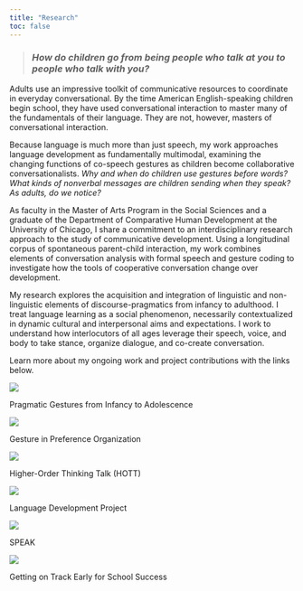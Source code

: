 ```yaml
---
title: "Research"
toc: false
---
```


> ### *How do children go from being people who talk __at__ you to people who talk __with__ you?*

Adults use an impressive toolkit of communicative resources to coordinate in everyday conversational. By the time American English-speaking children begin school, they have used conversational interaction to master many of the fundamentals of their language. They are not, however, masters of conversational interaction.

Because language is much more than just speech, my work approaches language development as fundamentally multimodal, examining the changing functions of co-speech gestures as children become collaborative conversationalists. *Why and when do children use gestures before words? What kinds of nonverbal messages are children sending when they speak? As adults, do we notice?*

As faculty in the Master of Arts Program in the Social Sciences and a graduate of the Department of Comparative Human Development at the University of Chicago, I share a commitment to an interdisciplinary research approach to the study of communicative development. Using a longitudinal corpus of spontaneous parent-child interaction, my work combines elements of conversation analysis with formal speech and gesture coding to investigate how the tools of cooperative conversation change over development.

My research explores the acquisition and integration of linguistic and non-linguistic elements of discourse-pragmatics from infancy to adulthood. I treat language learning as a social phenomenon, necessarily contextualized in dynamic cultural and interpersonal aims and expectations. I work to understand how interlocutors of all ages leverage their speech, voice, and body to take stance, organize dialogue, and co-create conversation.

Learn more about my ongoing work and project contributions with the links below.

::: {.grid #research-grid}

<!--# panel 1 -->

::: {.g-col-6 .g-col-md-4}

::: {.card .equal-height}

[![](../images/Dissertation.png)](index.qmd)


::: {.card-title .mt-auto .mb-auto}
<span h3>[Pragmatic Gestures from Infancy to Adolescence](prag-gesture.qmd){.stretched-link style="text-decoration: none;"}</span>
:::


:::


:::

<!--# panel 2 -->

::: {.g-col-6 .g-col-md-4}
::: {.card .equal-height}

![](../images/PrefOrg.png)


::: {.card-title .mt-auto .mb-auto}
<span h3>[Gesture in Preference Organization](pref-org.qmd){.stretched-link style="text-decoration: none;"}</span>
:::

:::
:::

<!--# panel 3 -->

::: {.g-col-6 .g-col-md-4}
::: {.card .equal-height}
![](../images/HOTT.png)


::: {.card-title .mt-auto .mb-auto}
<span h3>[Higher-Order Thinking Talk (HOTT)](hott.qmd){.stretched-link style="text-decoration: none;"}</span>

:::
:::
:::

<!--# panel 4 -->

::: {.g-col-6 .g-col-md-4}
::: {.card .equal-height}
![](../images/LDP.png)

::: {.card-title .mt-auto .mb-auto}
<span h3>[Language Development Project](ldp.qmd){.stretched-link style="text-decoration: none;"}</span>
:::
:::
:::

<!--# panel 5 -->

::: {.g-col-6 .g-col-md-4}
::: {.card .equal-height}
![](../images/SPEAK.png)

::: {.card-title .mt-auto .mb-auto}
<span h3>[SPEAK](speak.qmd){.stretched-link style="text-decoration: none;"}</span>
:::
:::
:::

<!--# panel 6 -->

::: {.g-col-6 .g-col-md-4}
::: {.card .equal-height}
![](../images/GOT.png)

::: {.card-title .mt-auto .mb-auto}
<span h3>[Getting on Track Early for School Success](got.qmd){.stretched-link style="text-decoration: none;"}</span>
:::
:::
:::

<!--# end grid-->

:::
